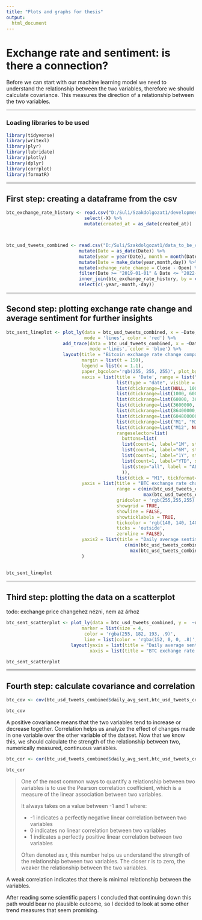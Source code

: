 ```yaml
---
title: "Plots and graphs for thesis"
output: 
  html_document
---
```

# Exchange rate and sentiment: is there a connection?
Before we can start with our machine learning model we need to understand the relationship between the two variables, therefore we should calculate covariance. This measures the direction of a relationship between the two variables.

***
### Loading libraries to be used
```r
library(tidyverse)
library(writexl)
library(plyr)
library(lubridate)
library(plotly)
library(dplyr)
library(corrplot)
library(formatR)
```

***
## First step: creating a dataframe from the csv
```r
btc_exchange_rate_history <- read.csv("D:/Suli/Szakdolgozat1/development_n_stuff/aggregated_data.csv") %>%
                             select(-X) %>%
                             mutate(created_at = as_date(created_at))



btc_usd_tweets_combined <- read.csv("D:/Suli/Szakdolgozat1/data_to_be_cleaned/coin_Bitcoin.csv") %>%
                           mutate(Date = as_date(Date)) %>%
                           mutate(year = year(Date), month = month(Date), day = day(Date)) %>%
                           mutate(Date = make_date(year,month,day)) %>% 
                           mutate(xchange_rate_change = Close - Open) %>%
                           filter(Date >= "2019-01-01" & Date <= "2022-03-30") %>%
                           inner_join(btc_exchange_rate_history, by = c("Date" = "created_at")) %>% 
                           select(c(-year,-month,-day))

```

***
## Second step: plotting exchange rate change and average sentiment for further insights
```r
btc_sent_lineplot <- plot_ly(data = btc_usd_tweets_combined, x = ~Date, y = ~xchange_rate_change, name ="BTC change", type = 'scatter', 
                             mode = 'lines', color = 'red') %>%
                     add_trace(data = btc_usd_tweets_combined, x = ~Date, y = ~daily_avg_sent, yaxis = "y2", name = 'Avg. sentiment', 
                               mode ='lines', color = 'blue') %>%
                     layout(title = "Bitcoin exchange rate change compared to previous day's closing rate",
                            margin = list(t = 150),
                            legend = list(x = 1.1),
                            paper_bgcolor='rgb(255, 255, 255)', plot_bgcolor='rgb(255, 255, 255)',
                            xaxis = list(title = 'Date', range = list("2019-01-01 00:00:00", "2019-12-31 23:59:59"), rangeslider =
                                         list(type = "date", visible = T),
                                         list(dtickrange=list(NULL, 1000), value="%H:%M:%S.%L ms"),
                                         list(dtickrange=list(1000, 60000), value="%H:%M:%S s"),
                                         list(dtickrange=list(60000, 3600000), value="%H:%M m"),
                                         list(dtickrange=list(3600000, 86400000), value="%H:%M h"),
                                         list(dtickrange=list(86400000, 604800000), value="%e. %b d"),
                                         list(dtickrange=list(604800000, "M1"), value="%e. %b w"),
                                         list(dtickrange=list("M1", "M12"), value="%b '%y M"),
                                         list(dtickrange=list("M12", NULL), value="%Y Y"),
                                         rangeselector=list(
                                           buttons=list(
                                           list(count=1, label="1M", step="month", stepmode="backward"),
                                           list(count=6, label="6M", step="month", stepmode="backward"),
                                           list(count=1, label="1Y", step="year", stepmode="backward"),
                                           list(count=1, label="YTD", step="year", stepmode="todate"),
                                           list(step="all", label = "ALL")
                                           )),
                                         list(dtick = "M1", tickformat="%b\n%Y", ticklabelmode="period")),
                            yaxis = list(title = "BTC exchange rate change",
                                         range = c(min(btc_usd_tweets_combined$xchange_rate_change), 
                                                   max(btc_usd_tweets_combined$xchange_rate_change)),
                                         gridcolor = 'rgb(255,255,255)',
                                         showgrid = TRUE,
                                         showline = FALSE,
                                         showticklabels = TRUE,
                                         tickcolor = 'rgb(140, 140, 140)',
                                         ticks = 'outside',
                                         zeroline = FALSE),
                            yaxis2 = list(title = "Daily average sentiment", overlaying = "y", side = "right", range = 
                                            c(min(btc_usd_tweets_combined$daily_avg_sent), 
                                              max(btc_usd_tweets_combined$daily_avg_sent)))
                            )
                     

btc_sent_lineplot
```
***
## Third step: plotting the data on a scatterplot
todo: exchange price changehez nézni, nem az árhoz


```r
btc_sent_scatterplot <- plot_ly(data = btc_usd_tweets_combined, y =  ~daily_avg_sent, x = ~xchange_rate_change,
                            marker = list(size = 4,
                             color = 'rgba(255, 182, 193, .9)',
                             line = list(color = 'rgba(152, 0, 0, .8)', width = 1))) %>%
                        layout(yaxis = list(title = "Daily average sentiment"),
                               xaxis = list(title = "BTC exchange rate change"))

btc_sent_scatterplot
```

***
## Fourth step: calculate covariance and correlation

```r
btc_cov <- cov(btc_usd_tweets_combined$daily_avg_sent,btc_usd_tweets_combined$xchange_rate_change, method = "pearson")

btc_cov

```
A positive covariance means that the two variables tend to increase or decrease together. 
Correlation helps us analyze the effect of changes made in one variable over the other variable of the dataset.
Now that we know this, we should calculate the strength of the relationship between two, numerically measured, continuous variables.

```r
btc_cor <- cor(btc_usd_tweets_combined$daily_avg_sent,btc_usd_tweets_combined$xchange_rate_change, method = "pearson")

btc_cor
```
> One of the most common ways to quantify a relationship between two variables is to use the Pearson correlation coefficient, which is a measure of the linear association between two variables.
>
> It always takes on a value between -1 and 1 where:
>
> * -1 indicates a perfectly negative linear correlation between two variables
> * 0 indicates no linear correlation between two variables
> * 1 indicates a perfectly positive linear correlation between two variables
>
>Often denoted as r, this number helps us understand the strength of the relationship between two variables. The closer r is to zero, the weaker the relationship between the two variables.

A weak correlation indicates that there is minimal relationship between the variables.

After reading some scientific papers I concluded that continuing down this path would bear no plausible outcome, so I decided to look at some other trend measures that seem promising.
